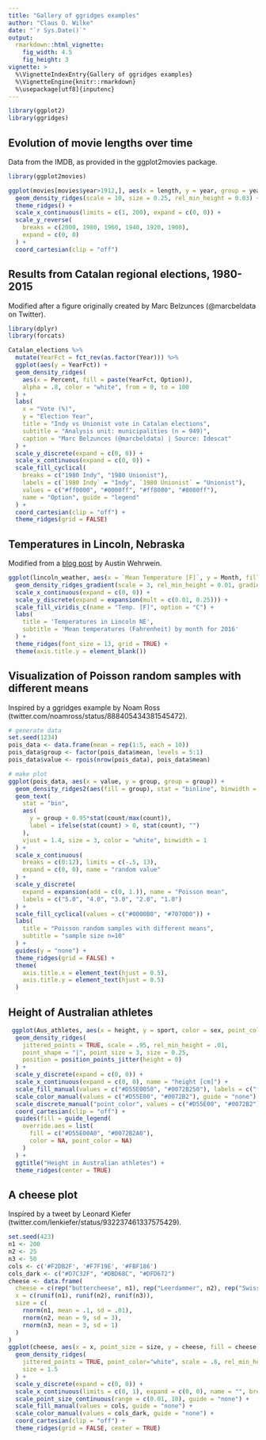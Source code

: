 ```yaml
---
title: "Gallery of ggridges examples"
author: "Claus O. Wilke"
date: "`r Sys.Date()`"
output:
  rmarkdown::html_vignette:
    fig_width: 4.5
    fig_height: 3
vignette: >
  %\VignetteIndexEntry{Gallery of ggridges examples}
  %\VignetteEngine{knitr::rmarkdown}
  %\usepackage[utf8]{inputenc}
---
```


```r
library(ggplot2)
library(ggridges)
```


## Evolution of movie lengths over time

Data from the IMDB, as provided in the ggplot2movies package.
```r
library(ggplot2movies)

ggplot(movies[movies$year>1912,], aes(x = length, y = year, group = year)) +
  geom_density_ridges(scale = 10, size = 0.25, rel_min_height = 0.03) +
  theme_ridges() +
  scale_x_continuous(limits = c(1, 200), expand = c(0, 0)) +
  scale_y_reverse(
    breaks = c(2000, 1980, 1960, 1940, 1920, 1900),
    expand = c(0, 0)
  ) +
  coord_cartesian(clip = "off")
```

## Results from Catalan regional elections, 1980-2015

Modified after a figure originally created by Marc Belzunces (@marcbeldata on Twitter). 

```r
library(dplyr)
library(forcats)

Catalan_elections %>%
  mutate(YearFct = fct_rev(as.factor(Year))) %>%
  ggplot(aes(y = YearFct)) +
  geom_density_ridges(
    aes(x = Percent, fill = paste(YearFct, Option)), 
    alpha = .8, color = "white", from = 0, to = 100
  ) +
  labs(
    x = "Vote (%)",
    y = "Election Year",
    title = "Indy vs Unionist vote in Catalan elections",
    subtitle = "Analysis unit: municipalities (n = 949)",
    caption = "Marc Belzunces (@marcbeldata) | Source: Idescat"
  ) +
  scale_y_discrete(expand = c(0, 0)) +
  scale_x_continuous(expand = c(0, 0)) +
  scale_fill_cyclical(
    breaks = c("1980 Indy", "1980 Unionist"),
    labels = c(`1980 Indy` = "Indy", `1980 Unionist` = "Unionist"),
    values = c("#ff0000", "#0000ff", "#ff8080", "#8080ff"),
    name = "Option", guide = "legend"
  ) +
  coord_cartesian(clip = "off") +
  theme_ridges(grid = FALSE)
```

## Temperatures in Lincoln, Nebraska

Modified from a [blog post](https://austinwehrwein.com/data-visualization/it-brings-me-ggjoy/) by Austin Wehrwein.
```r
ggplot(lincoln_weather, aes(x = `Mean Temperature [F]`, y = Month, fill = stat(x))) +
  geom_density_ridges_gradient(scale = 3, rel_min_height = 0.01, gradient_lwd = 1.) +
  scale_x_continuous(expand = c(0, 0)) +
  scale_y_discrete(expand = expansion(mult = c(0.01, 0.25))) +
  scale_fill_viridis_c(name = "Temp. [F]", option = "C") +
  labs(
    title = 'Temperatures in Lincoln NE',
    subtitle = 'Mean temperatures (Fahrenheit) by month for 2016'
  ) +
  theme_ridges(font_size = 13, grid = TRUE) + 
  theme(axis.title.y = element_blank())
```

## Visualization of Poisson random samples with different means

Inspired by a ggridges example by Noam Ross (twitter.com/noamross/status/888405434381545472).
```r
# generate data
set.seed(1234)
pois_data <- data.frame(mean = rep(1:5, each = 10))
pois_data$group <- factor(pois_data$mean, levels = 5:1)
pois_data$value <- rpois(nrow(pois_data), pois_data$mean)

# make plot
ggplot(pois_data, aes(x = value, y = group, group = group)) +
  geom_density_ridges2(aes(fill = group), stat = "binline", binwidth = 1, scale = 0.95) +
  geom_text(
    stat = "bin",
    aes(
      y = group + 0.95*stat(count/max(count)),
      label = ifelse(stat(count) > 0, stat(count), "")
    ),
    vjust = 1.4, size = 3, color = "white", binwidth = 1
  ) +
  scale_x_continuous(
    breaks = c(0:12), limits = c(-.5, 13),
    expand = c(0, 0), name = "random value"
  ) +
  scale_y_discrete(
    expand = expansion(add = c(0, 1.)), name = "Poisson mean",
    labels = c("5.0", "4.0", "3.0", "2.0", "1.0")
  ) +
  scale_fill_cyclical(values = c("#0000B0", "#7070D0")) +
  labs(
    title = "Poisson random samples with different means",
    subtitle = "sample size n=10"
  ) +
  guides(y = "none") +
  theme_ridges(grid = FALSE) +
  theme(
    axis.title.x = element_text(hjust = 0.5),
    axis.title.y = element_text(hjust = 0.5)
  )
```


## Height of Australian athletes

```r
 ggplot(Aus_athletes, aes(x = height, y = sport, color = sex, point_color = sex, fill = sex)) +
  geom_density_ridges(
    jittered_points = TRUE, scale = .95, rel_min_height = .01,
    point_shape = "|", point_size = 3, size = 0.25,
    position = position_points_jitter(height = 0)
  ) +
  scale_y_discrete(expand = c(0, 0)) +
  scale_x_continuous(expand = c(0, 0), name = "height [cm]") +
  scale_fill_manual(values = c("#D55E0050", "#0072B250"), labels = c("female", "male")) +
  scale_color_manual(values = c("#D55E00", "#0072B2"), guide = "none") +
  scale_discrete_manual("point_color", values = c("#D55E00", "#0072B2"), guide = "none") +
  coord_cartesian(clip = "off") +
  guides(fill = guide_legend(
    override.aes = list(
      fill = c("#D55E00A0", "#0072B2A0"),
      color = NA, point_color = NA)
    )
  ) +
  ggtitle("Height in Australian athletes") +
  theme_ridges(center = TRUE)
```


## A cheese plot

Inspired by a tweet by Leonard Kiefer (twitter.com/lenkiefer/status/932237461337575429).

```r
set.seed(423)
n1 <- 200
n2 <- 25
n3 <- 50
cols <- c('#F2DB2F', '#F7F19E', '#FBF186')
cols_dark <- c("#D7C32F", "#DBD68C", "#DFD672")
cheese <- data.frame(
  cheese = c(rep("buttercheese", n1), rep("Leerdammer", n2), rep("Swiss", n3)),
  x = c(runif(n1), runif(n2), runif(n3)),
  size = c(
    rnorm(n1, mean = .1, sd = .01),
    rnorm(n2, mean = 9, sd = 3),
    rnorm(n3, mean = 3, sd = 1)
  )
)
ggplot(cheese, aes(x = x, point_size = size, y = cheese, fill = cheese, color = cheese)) +
  geom_density_ridges(
    jittered_points = TRUE, point_color="white", scale = .8, rel_min_height = .2,
    size = 1.5
  ) +
  scale_y_discrete(expand = c(0, 0)) +
  scale_x_continuous(limits = c(0, 1), expand = c(0, 0), name = "", breaks = NULL) +
  scale_point_size_continuous(range = c(0.01, 10), guide = "none") +
  scale_fill_manual(values = cols, guide = "none") +
  scale_color_manual(values = cols_dark, guide = "none") +
  coord_cartesian(clip = "off") +
  theme_ridges(grid = FALSE, center = TRUE)
```


